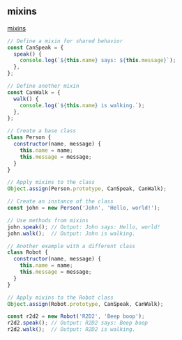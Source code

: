 
## mixins

[mixins](https://javascript.info/mixins)

```js
// Define a mixin for shared behavior
const CanSpeak = {
  speak() {
    console.log(`${this.name} says: ${this.message}`);
  },
};

// Define another mixin
const CanWalk = {
  walk() {
    console.log(`${this.name} is walking.`);
  },
};

// Create a base class
class Person {
  constructor(name, message) {
    this.name = name;
    this.message = message;
  }
}

// Apply mixins to the class
Object.assign(Person.prototype, CanSpeak, CanWalk);

// Create an instance of the class
const john = new Person('John', 'Hello, world!');

// Use methods from mixins
john.speak(); // Output: John says: Hello, world!
john.walk();  // Output: John is walking.

// Another example with a different class
class Robot {
  constructor(name, message) {
    this.name = name;
    this.message = message;
  }
}

// Apply mixins to the Robot class
Object.assign(Robot.prototype, CanSpeak, CanWalk);

const r2d2 = new Robot('R2D2', 'Beep boop');
r2d2.speak(); // Output: R2D2 says: Beep boop
r2d2.walk();  // Output: R2D2 is walking.
```
